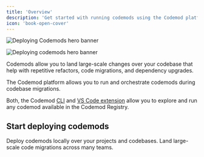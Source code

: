 ```yaml
---
title: 'Overview'
description: 'Get started with running codemods using the Codemod platform.'
icon: 'book-open-cover'
---
```


<img
  className="block dark:hidden"
  src="/images/deploying-codemods/hero-light.svg"
  alt="Deploying Codemods hero banner"
/>

<img
  className="hidden dark:block"
  src="/images/deploying-codemods/hero-dark.svg"
  alt="Deploying codemods hero banner"
/>

Codemods allow you to land large-scale changes over your codebase that help with repetitive refactors, code migrations, and dependency upgrades.

The Codemod platform allows you to run and orchestrate codemods during codebase migrations.

Both, the Codemod [CLI](/deploying-codemods/cli) and [VS Code extension](/deploying-codemods/vsce) allow you to explore and run any codemod available in the Codemod Registry.

## Start deploying codemods

<CardGroup cols={2}>
  <Card title="CLI" icon="terminal" href="/deploying-codemods/cli">
    Deploy codemods locally over your projects and codebases.
  </Card>
  <Card title="VS Code extension" icon="square-code" href="/deploying-codemods/vsce">
    Land large-scale code migrations across many teams.
  </Card>
</CardGroup>
